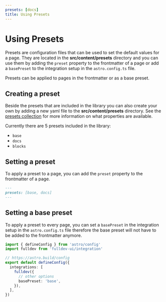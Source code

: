 ```yaml
---
presets: [docs]
title: Using Presets
---
```


# Using Presets

Presets are configuration files that can be used to set the default values for a page. They are located in the **src/content/presets** directory and you can use them by adding the `preset` property to the frontmatter of a page or add a `basePreset` to the integration setup in the `astro.config.ts` file.

Presets can be applied to pages in the frontmatter or as a base preset.

## Creating a preset

Beside the presets that are included in the library you can also create your own by adding a new yaml file to the **src/content/presets** directory. See the [presets collection](/content-collections/presets/) for more information on what properties are available.

Currently there are 5 presets included in the library:

- `base`
- `docs`
- `blocks`

## Setting a preset

To apply a preset to a page, you can add the `preset` property to the frontmatter of a page.

```md
---
presets: [base, docs]
---
```

## Setting a base preset

To apply a preset to every page, you can set a `basePreset` in the integration setup in the `astro.config.ts` file therefore the base preset will not have to be added to the frontmatter anymore.

```ts
import { defineConfig } from 'astro/config'
import fulldev from 'fulldev-ui/integration'

// https://astro.build/config
export default defineConfig({
  integrations: [
    fulldev({
      // other options
      basePreset: 'base',
    }),
  ],
})
```
